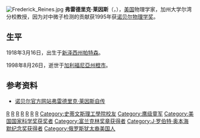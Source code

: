 [[File:Frederick_Reines.jpg|thumb]]
'''弗雷德里克·莱因斯'''（{{lang-en|'''Frederick Reines'''}}，{{bd|1918年|3月16日|1998年|8月26日}}），[[美国|美国]]物理学家，加州大学尔湾分校教授，因为对中微子检测的贡献获1995年获[[诺贝尔物理学奖|诺贝尔物理学奖]]。

== 生平 ==
1918年3月16日，出生于[[帕特森_(新泽西州)|新泽西州帕特森]]。

1998年8月26日，逝世于[[橙市_(加利福尼亞州)|加利福尼亞州橙市]]。

== 参考资料 ==
* [http://nobelprize.org/nobel_prizes/physics/laureates/1995/reines-autobio.html 诺贝尔官方网站弗雷德里克·莱因斯自传] {{Wayback|url=http://nobelprize.org/nobel_prizes/physics/laureates/1995/reines-autobio.html |date=20060925160450 }}

{{诺贝尔奖获得者小作品}}
{{诺贝尔物理学奖获得者}}
{{Winners of the National Medal of Science|physical}}
{{J·罗伯特·奥本海默纪念奖获得者}}
{{富兰克林奖章获得者}}

{{Authority control}}
{{DEFAULTSORT:Reines, Frederick}}
[[Category:1918年出生|R]]
[[Category:1998年逝世|R]]
[[Category:美国物理学家|R]]
[[Category:诺贝尔物理学奖获得者|R]]
[[Category:美國諾貝爾獎獲得者|R]]
[[Category:猶太諾貝爾獎獲得者|R]]
[[Category:凱斯西儲大學教師|R]]
[[Category:史蒂文斯理工學院校友|Category:史蒂文斯理工學院校友]]
[[Category:鹰级童军|Category:鹰级童军]]
[[Category:美国国家科学奖获奖者|Category:美国国家科学奖获奖者]]
[[Category:富兰克林奖章获得者|Category:富兰克林奖章获得者]]
[[Category:J·罗伯特·奥本海默纪念奖获得者|Category:J·罗伯特·奥本海默纪念奖获得者]]
[[Category:俄罗斯犹太裔美国人|Category:俄罗斯犹太裔美国人]]
